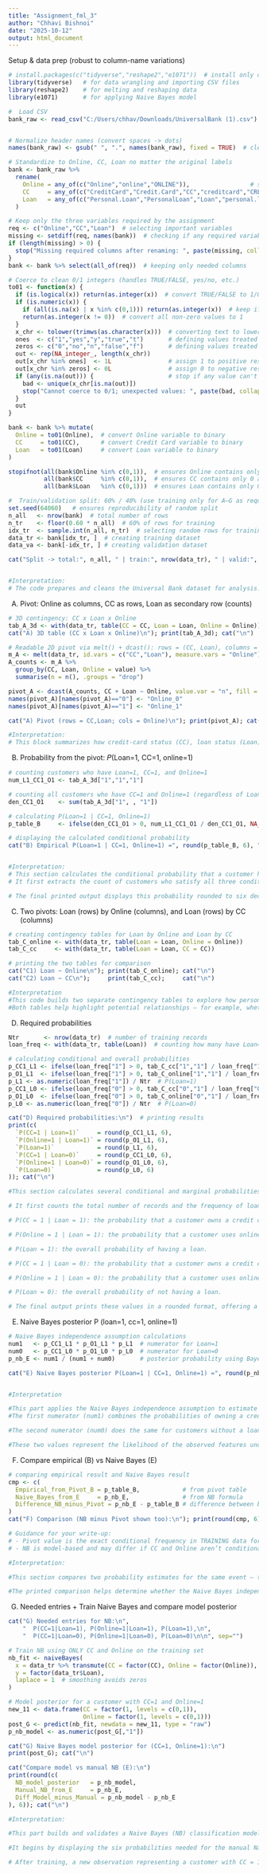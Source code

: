 ---
title: "Assignment_fml_3"
author: "Chhavi Bishnoi"
date: "2025-10-12"
output: html_document
---


Setup & data prep (robust to column-name variations)
```{r}
# install.packages(c("tidyverse","reshape2","e1071"))  # install only once if not already done
library(tidyverse)   # for data wrangling and importing CSV files
library(reshape2)    # for melting and reshaping data
library(e1071)       # for applying Naive Bayes model

#  Load CSV 
bank_raw <- read_csv("C:/Users/chhav/Downloads/UniversalBank (1).csv")


# Normalize header names (convert spaces -> dots) 
names(bank_raw) <- gsub(" ", ".", names(bank_raw), fixed = TRUE)  # cleaning column names for consistency

# Standardize to Online, CC, Loan no matter the original labels
bank <- bank_raw %>%
  rename(
    Online = any_of(c("Online","online","ONLINE")),                 # standardizing Online column
    CC     = any_of(c("CreditCard","Credit.Card","CC","creditcard","CREDITCARD")),  # standardizing Credit Card column
    Loan   = any_of(c("Personal.Loan","PersonalLoan","Loan","personal.loan"))        # standardizing Loan column
  )

# Keep only the three variables required by the assignment 
req <- c("Online","CC","Loan")  # selecting important variables
missing <- setdiff(req, names(bank))  # checking if any required variable is missing
if (length(missing) > 0) {
  stop("Missing required columns after renaming: ", paste(missing, collapse = ", "))  # stops execution if a column is missing
}
bank <- bank %>% select(all_of(req))  # keeping only needed columns

# Coerce to clean 0/1 integers (handles TRUE/FALSE, yes/no, etc.) 
to01 <- function(x) {
  if (is.logical(x)) return(as.integer(x))  # convert TRUE/FALSE to 1/0
  if (is.numeric(x)) {
    if (all(is.na(x) | x %in% c(0,1))) return(as.integer(x))  # keep if already 0/1
    return(as.integer(x != 0))  # convert all non-zero values to 1
  }
  x_chr <- tolower(trimws(as.character(x)))  # converting text to lowercase and trimming spaces
  ones  <- c("1","yes","y","true","t")       # defining values treated as 1
  zeros <- c("0","no","n","false","f")       # defining values treated as 0
  out <- rep(NA_integer_, length(x_chr))     
  out[x_chr %in% ones]  <- 1L                # assign 1 to positive responses
  out[x_chr %in% zeros] <- 0L                # assign 0 to negative responses
  if (any(is.na(out))) {                     # stop if any value can't be converted
    bad <- unique(x_chr[is.na(out)])
    stop("Cannot coerce to 0/1; unexpected values: ", paste(bad, collapse = ", "))
  }
  out
}

bank <- bank %>% mutate(
  Online = to01(Online),  # convert Online variable to binary
  CC     = to01(CC),      # convert Credit Card variable to binary
  Loan   = to01(Loan)     # convert Loan variable to binary
)

stopifnot(all(bank$Online %in% c(0,1)),  # ensures Online contains only 0 and 1
          all(bank$CC     %in% c(0,1)),  # ensures CC contains only 0 and 1
          all(bank$Loan   %in% c(0,1)))  # ensures Loan contains only 0 and 1

#  Train/validation split: 60% / 40% (use training only for A–G as required) 
set.seed(64060)   # ensures reproducibility of random split
n_all   <- nrow(bank)  # total number of rows
n_tr    <- floor(0.60 * n_all)  # 60% of rows for training
idx_tr  <- sample.int(n_all, n_tr)  # selecting random rows for training
data_tr <- bank[idx_tr, ]  # creating training dataset
data_va <- bank[-idx_tr, ] # creating validation dataset

cat("Split -> total:", n_all, " | train:", nrow(data_tr), " | valid:", nrow(data_va), "\n\n")  # prints dataset split summary


#Interpretation:
# The code prepares and cleans the Universal Bank dataset for analysis. It starts by loading essential packages for data handling, reshaping, and modeling. The dataset is then imported and cleaned by standardizing column names and selecting only three key variables — Online, Credit Card, and Loan. These variables are converted into consistent binary (0/1) format to ensure accuracy during further analysis. Validation checks confirm the data is properly formatted. Finally, the dataset is split into two parts — 60% for training and 40% for validation — ensuring a reproducible and organized setup for building and testing models.  


```

(A) Pivot: Online as columns, CC as rows, Loan as secondary row (counts)
```{r}
# 3D contingency: CC x Loan x Online
tab_A_3d <- with(data_tr, table(CC = CC, Loan = Loan, Online = Online))
cat("A) 3D table (CC x Loan x Online)\n"); print(tab_A_3d); cat("\n")

# Readable 2D pivot via melt() + dcast(): rows = (CC, Loan), columns = Online
m_A <- melt(data_tr, id.vars = c("CC","Loan"), measure.vars = "Online")
A_counts <- m_A %>%
  group_by(CC, Loan, Online = value) %>%
  summarise(n = n(), .groups = "drop")

pivot_A <- dcast(A_counts, CC + Loan ~ Online, value.var = "n", fill = 0)
names(pivot_A)[names(pivot_A)=="0"] <- "Online_0"
names(pivot_A)[names(pivot_A)=="1"] <- "Online_1"

cat("A) Pivot (rows = CC,Loan; cols = Online)\n"); print(pivot_A); cat("\n")

#Interpretation:
# This block summarizes how credit-card status (CC), loan status (Loan), and online banking (Online) intersect in the training data. First, a 3-D contingency table counts every combination of CC × Loan × Online, giving the full multiway breakdown. Then the data is reshaped into a simple, readable pivot: each row represents a (CC, Loan) segment, and the two columns show how many in that segment have Online = 0 vs Online = 1. Renaming the columns to Online_0 and Online_1 makes the comparison straightforward, so it’s easy to see which CC/Loan groups are more likely to use online banking.

```



(B) Probability from the pivot: 𝑃(Loan=1, CC=1, online=1)
```{r}
# counting customers who have Loan=1, CC=1, and Online=1
num_L1_CC1_O1 <- tab_A_3d["1","1","1"]

# counting all customers who have CC=1 and Online=1 (regardless of Loan)
den_CC1_O1    <- sum(tab_A_3d["1", , "1"])

# calculating P(Loan=1 | CC=1, Online=1)
p_table_B     <- ifelse(den_CC1_O1 > 0, num_L1_CC1_O1 / den_CC1_O1, NA_real_)

# displaying the calculated conditional probability
cat("B) Empirical P(Loan=1 | CC=1, Online=1) =", round(p_table_B, 6), "\n\n")


#Interpretation:
# This section calculates the conditional probability that a customer has taken a personal loan, given that the customer owns a credit card and uses online banking.
# It first extracts the count of customers who satisfy all three conditions—Loan = 1, CC = 1, and Online = 1—from the 3D contingency table. Then it computes the denominator by summing all cases where customers have a credit card (CC = 1) and use online banking (Online = 1), regardless of loan status. The ratio of these two counts gives the empirical conditional probability P(Loan = 1 | CC = 1, Online = 1).

# The final printed output displays this probability rounded to six decimal places, helping to understand how likely a credit card holder who uses online banking is to also have a personal loan.
```

(C) Two pivots: Loan (rows) by Online (columns), and Loan (rows) by CC (columns)
```{r}
# creating contingency tables for Loan by Online and Loan by CC
tab_C_online <- with(data_tr, table(Loan = Loan, Online = Online))
tab_C_cc     <- with(data_tr, table(Loan = Loan, CC = CC))

# printing the two tables for comparison
cat("C1) Loan ~ Online\n"); print(tab_C_online); cat("\n")
cat("C2) Loan ~ CC\n");     print(tab_C_cc);     cat("\n")

#Interpretation
#This code builds two separate contingency tables to explore how personal loan status relates to online banking usage and credit card ownership. The first table (tab_C_online) cross-tabulates Loan and Online, showing how many customers with and without loans also use or do not use online banking. The second table (tab_C_cc) cross-tabulates Loan and CC, displaying how loan approval is distributed among customers with and without credit cards.
#Both tables help highlight potential relationships — for example, whether customers who bank online or own credit cards are more likely to take personal loans. The printed outputs make it easy to visually compare counts across these categories.

```


(D) Required probabilities
```{r}
Ntr       <- nrow(data_tr)  # number of training records
loan_freq <- with(data_tr, table(Loan))  # counting how many have Loan=0 or Loan=1

# calculating conditional and overall probabilities
p_CC1_L1 <- ifelse(loan_freq["1"] > 0, tab_C_cc["1","1"] / loan_freq["1"], NA_real_)  # P(CC=1 | Loan=1)
p_O1_L1  <- ifelse(loan_freq["1"] > 0, tab_C_online["1","1"] / loan_freq["1"], NA_real_)  # P(Online=1 | Loan=1)
p_L1 <- as.numeric(loan_freq["1"]) / Ntr  # P(Loan=1)
p_CC1_L0 <- ifelse(loan_freq["0"] > 0, tab_C_cc["0","1"] / loan_freq["0"], NA_real_)  # P(CC=1 | Loan=0)
p_O1_L0  <- ifelse(loan_freq["0"] > 0, tab_C_online["0","1"] / loan_freq["0"], NA_real_)  # P(Online=1 | Loan=0)
p_L0 <- as.numeric(loan_freq["0"]) / Ntr  # P(Loan=0)

cat("D) Required probabilities:\n")  # printing results
print(c(
  `P(CC=1 | Loan=1)`     = round(p_CC1_L1, 6),
  `P(Online=1 | Loan=1)` = round(p_O1_L1, 6),
  `P(Loan=1)`            = round(p_L1, 6),
  `P(CC=1 | Loan=0)`     = round(p_CC1_L0, 6),
  `P(Online=1 | Loan=0)` = round(p_O1_L0, 6),
  `P(Loan=0)`            = round(p_L0, 6)
)); cat("\n")

#This section calculates several conditional and marginal probabilities that describe how loan approval relates to credit card ownership and online banking usage in the training data.

# It first counts the total number of records and the frequency of loan statuses (Loan = 1 and Loan = 0). Using these counts, it computes:

# P(CC = 1 | Loan = 1): the probability that a customer owns a credit card given that they have a loan.

# P(Online = 1 | Loan = 1): the probability that a customer uses online banking given that they have a loan.

# P(Loan = 1): the overall probability of having a loan.

# P(CC = 1 | Loan = 0): the probability that a customer owns a credit card given that they do not have a loan.

# P(Online = 1 | Loan = 0): the probability that a customer uses online banking given that they do not have a loan.

# P(Loan = 0): the overall probability of not having a loan.

# The final output prints these values in a rounded format, offering a clear summary of how likely customers with or without loans are to own credit cards or use online banking. These probabilities provide insights into customer behavior and relationships among the key financial variables.

```
(E) Naive Bayes posterior P (loan=1, cc=1, online=1)
```{r}
# Naive Bayes independence assumption calculations
num1   <- p_CC1_L1 * p_O1_L1 * p_L1  # numerator for Loan=1
num0   <- p_CC1_L0 * p_O1_L0 * p_L0  # numerator for Loan=0
p_nb_E <- num1 / (num1 + num0)       # posterior probability using Bayes’ rule

cat("E) Naive Bayes posterior P(Loan=1 | CC=1, Online=1) =", round(p_nb_E, 6), "\n\n")  # showing NB probability


#Interpretation

#This part applies the Naive Bayes independence assumption to estimate the probability that a customer has a personal loan given they own a credit card and use online banking. Using previously calculated probabilities, it multiplies conditional and prior probabilities for both possible loan outcomes:
#The first numerator (num1) combines the probabilities of owning a credit card and using online banking given a loan, along with the overall probability of having a loan.

#The second numerator (num0) does the same for customers without a loan.

#These two values represent the likelihood of the observed features under each loan condition. The final posterior probability is then computed as the ratio of the “loan = 1” numerator to the total of both numerators. The printed result shows P(Loan = 1 | CC = 1, Online = 1) based on the Naive Bayes model, offering a probabilistic estimate of how likely such a customer is to have a loan.

```


(F) Compare empirical (B) vs Naive Bayes (E)
```{r}
# comparing empirical result and Naive Bayes result
cmp <- c(
  Empirical_from_Pivot_B = p_table_B,            # from pivot table
  Naive_Bayes_from_E     = p_nb_E,               # from NB formula
  Difference_NB_minus_Pivot = p_nb_E - p_table_B # difference between both
)
cat("F) Comparison (NB minus Pivot shown too):\n"); print(round(cmp, 6)); cat("\n")  # printing comparison

# Guidance for your write-up:
# - Pivot value is the exact conditional frequency in TRAINING data for (CC=1, Online=1).
# - NB is model-based and may differ if CC and Online aren’t conditionally independent within Loan classes.

#Interpretation:

#This section compares two probability estimates for the same event — the chance that a customer has a loan given they own a credit card and use online banking. The first value comes from the empirical pivot table, which directly measures the conditional frequency from the training data. The second is obtained from the Naive Bayes model, which estimates the probability based on the assumption that credit card ownership and online usage are independent within each loan group. The code also calculates their difference to highlight how much the model-based prediction deviates from the actual data.

#The printed comparison helps determine whether the Naive Bayes independence assumption holds true in this dataset. A small difference indicates that the assumption reasonably fits the observed data, while a larger gap suggests dependency between the features.

```



(G) Needed entries + Train Naive Bayes and compare model posterior
```{r}
cat("G) Needed entries for NB:\n",
    "  P(CC=1|Loan=1), P(Online=1|Loan=1), P(Loan=1),\n",
    "  P(CC=1|Loan=0), P(Online=1|Loan=0), P(Loan=0)\n\n", sep="")

# Train NB using ONLY CC and Online on the training set
nb_fit <- naiveBayes(
  x = data_tr %>% transmute(CC = factor(CC), Online = factor(Online)),
  y = factor(data_tr$Loan),
  laplace = 1  # smoothing avoids zeros
)

# Model posterior for a customer with CC=1 and Online=1
new_11 <- data.frame(CC = factor(1, levels = c(0,1)),
                     Online = factor(1, levels = c(0,1)))
post_G <- predict(nb_fit, newdata = new_11, type = "raw")
p_nb_model <- as.numeric(post_G[,"1"])

cat("G) Naive Bayes model posterior for (CC=1, Online=1):\n")
print(post_G); cat("\n")

cat("Compare model vs manual NB (E):\n")
print(round(c(
  NB_model_posterior   = p_nb_model,
  Manual_NB_from_E     = p_nb_E,
  Diff_Model_minus_Manual = p_nb_model - p_nb_E
), 6)); cat("\n")

#Interpretation:

#This part builds and validates a Naive Bayes (NB) classification model using only two predictors — credit card ownership (CC) and online banking usage (Online) — to estimate the likelihood of a customer having a personal loan.

#It begins by displaying the six probabilities needed for the manual Naive Bayes calculation: conditional probabilities of CC and Online given each loan status, and the overall probabilities of having or not having a loan. The naiveBayes() function is then used to train the model on the training dataset, with Laplace smoothing applied to prevent division-by-zero issues when any category has zero frequency.

# After training, a new observation representing a customer with CC = 1 and Online = 1 is created to predict the posterior probabilities. The resulting output (post_G) shows how likely such a customer is to belong to each loan class. Finally, the model-based posterior probability is compared with the manually calculated Naive Bayes probability from the earlier step. This comparison checks for consistency between the hand-derived result and the model’s internal computation, helping verify that both approaches produce matching or closely aligned outcomes.

```

